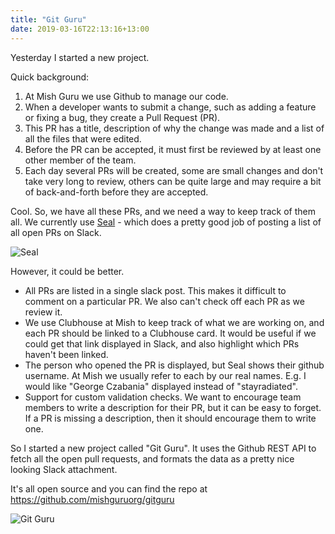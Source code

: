 ```yaml
---
title: "Git Guru"
date: 2019-03-16T22:13:16+13:00
---
```


Yesterday I started a new project.

Quick background:

1. At Mish Guru we use Github to manage our code.
2. When a developer wants to submit a change, such as adding a feature or
   fixing a bug, they create a Pull Request (PR).
3. This PR has a title, description of why the change was made and a list of
   all the files that were edited.
4. Before the PR can be accepted, it must first be reviewed by at least one
   other member of the team.
5. Each day several PRs will be created, some are small changes and don't take
   very long to review, others can be quite large and may require a bit of
   back-and-forth before they are accepted.

Cool. So, we have all these PRs, and we need a way to keep track of
them all. We currently use [Seal](https://github.com/binaryberry/seal) - which
does a pretty good job of posting a list of all open PRs on Slack.

![Seal](./seal.jpg)

However, it could be better.

- All PRs are listed in a single slack post. This makes it difficult to comment
  on a particular PR. We also can't check off each PR as we review it.
- We use Clubhouse at Mish to keep track of what we are working on, and each PR
  should be linked to a Clubhouse card. It would be useful if we could get that
  link displayed in Slack, and also highlight which PRs haven't been linked.
- The person who opened the PR is displayed, but Seal shows their github
  username. At Mish we usually refer to each by our real names. E.g. I would
  like "George Czabania" displayed instead of "stayradiated".
- Support for custom validation checks. We want to encourage team members to
  write a description for their PR, but it can be easy to forget. If
  a PR is missing a description, then it should encourage them to write one.

So I started a new project called "Git Guru". It uses the Github REST API to
fetch all the open pull requests, and formats the data as a pretty nice looking
Slack attachment. 

It's all open source and you can find the repo at
https://github.com/mishguruorg/gitguru

![Git Guru](./gitguru.png)
